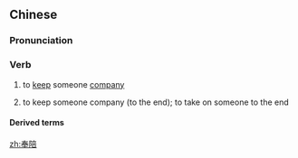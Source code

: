 ==Chinese==
{{zh-forms}}

===Pronunciation===
{{zh-pron
|m=fèngpéi
|c=fung6 pui4
|mn=xm,zz,tw:hōng-pôe/qz:hǒng-pôe
|cat=v
}}

===Verb===
{{zh-verb}}

# {{lb|zh|humble}} to [[keep]] someone [[company]]
# {{lb|zh|sarcastic}} to keep someone company (to the end); to take on someone to the end

====Derived terms====
{{zh-der|奉陪到底}}

[[zh:奉陪]]